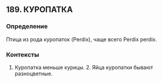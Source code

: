 ## 189. КУРОПАТКА
### Определение
Птица из рода куропаток (Perdix), чаще всего Perdix perdix.

### Контексты
1. Куропатка меньше курицы. 2. Яйца куропатки бывают разноцветные.

